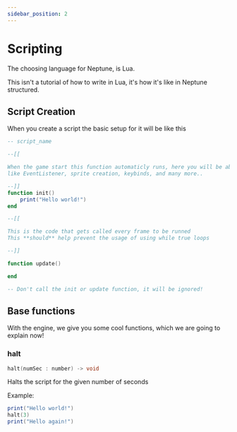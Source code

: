 ```yaml
---
sidebar_position: 2
---
```



# Scripting

The choosing language for Neptune, is Lua.

This isn't a tutorial of how to write in Lua, it's how it's like in Neptune structured.

## Script Creation
<DeprecatedBadge customMessage="Currently not added. Subject to change!">
</DeprecatedBadge>

When you create a script the basic setup for it will be like this

```lua
-- script_name

--[[

When the game start this function automaticly runs, here you will be able to run setup stuff,
like EventListener, sprite creation, keybinds, and many more..

--]]
function init()
    print("Hello world!")
end

--[[

This is the code that gets called every frame to be runned
This **should** help prevent the usage of using while true loops

--]]

function update()

end

-- Don't call the init or update function, it will be ignored!

```

## Base functions
With the engine, we give you some cool functions, which we are going to explain now!

### halt
```cpp
halt(numSec : number) -> void
```

Halts the script for the given number of seconds

Example:
```lua
print("Hello world!")
halt(3)
print("Hello again!")
``` 